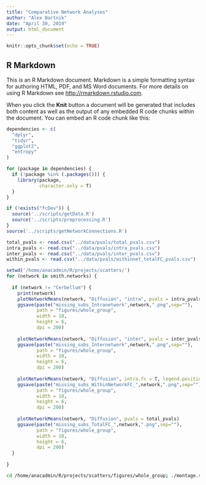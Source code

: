 ```yaml
---
title: "Comparative Network Analyses"
author: "Alex Bartnik"
date: "April 30, 2019"
output: html_document
---
```


```r
knitr::opts_chunk$set(echo = TRUE)
```

## R Markdown

This is an R Markdown document. Markdown is a simple formatting syntax for authoring HTML, PDF, and MS Word documents. For more details on using R Markdown see <http://rmarkdown.rstudio.com>.

When you click the **Knit** button a document will be generated that includes both content as well as the output of any embedded R code chunks within the document. You can embed an R code chunk like this:

```r

dependencies <- c(
  "dplyr",
  "tidyr",
  "ggplot2",
  "entropy"
)

for (package in dependencies) {
  if (!package %in% (.packages())) {
    library(package,
            character.only = T)
  }
}

if (!exists("fcDev")) {
  source('../scripts/getData.R')
  source('../scripts/preprocessing.R')
}
source('../scripts/getNetworkConnections.R')

```

```r

total_pvals <- read.csv("../data/pvals/total_pvals.csv")
intra_pvals <- read.csv("../data/pvals/intra_pvals.csv")
inter_pvals <- read.csv("../data/pvals/inter_pvals.csv")
within_pvals <- read.csv("../data/pvals/withinnet_totalFC_pvals.csv")

```


```r

setwd('/home/anacadmin/R/projects/scatters/')
for (network in smith.networks) {
  
  if (network != "Cerbellum") {
    print(network)
    plotNetworkMeans(network, "Diffusion", "intra", pvals = intra_pvals)
    ggsave(paste("missing_subs_Intranetwork",network,".png",sep=""),
           path = "figures/whole_group",
           width = 10,
           height = 6,
           dpi = 200)
    
    plotNetworkMeans(network, "Diffusion", "inter", pvals = inter_pvals)
    ggsave(paste("missing_subs_Internetwork",network,".png",sep=""),
           path = "figures/whole_group",
           width = 10,
           height = 6,
           dpi = 200)
    
    plotNetworkMeans(network, "Diffusion", intra.fc = T, legend.position = "right", pvals = within_pvals)
    ggsave(paste("missing_subs_WithinNetworkFC_",network,".png",sep=""),
           path = "figures/whole_group",
           width = 10,
           height = 6,
           dpi = 200)
    
    plotNetworkMeans(network, "Diffusion", pvals = total_pvals)
    ggsave(paste("missing_subs_TotalFC_",network,".png",sep=""),
           path = "figures/whole_group",
           width = 10,
           height = 6,
           dpi = 200)
  }
  
}

```

```bash

cd /home/anacadmin/R/projects/scatters/figures/whole_group; ./montage.sh

```







